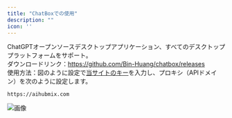 ```yaml
---
title: "ChatBoxでの使用"
description: ""
icon: ''
---
```


ChatGPTオープンソースデスクトップアプリケーション、すべてのデスクトッププラットフォームをサポート。  
ダウンロードリンク：https://github.com/Bin-Huang/chatbox/releases  
使用方法：図のように設定で[当サイトのキー](https://aihubmix.com/token)を入力し、プロキシ（APIドメイン）を次のように設定します。
```
https://aihubmix.com
```
![画像](../media/image2.png)